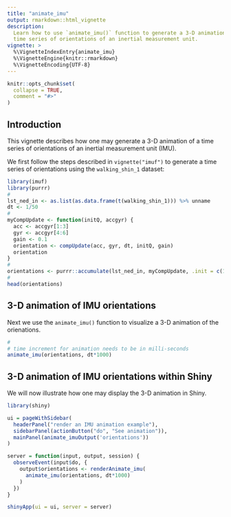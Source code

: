 ```yaml
---
title: "animate_imu"
output: rmarkdown::html_vignette
description:
  Learn how to use `animate_imu()` function to generate a 3-D animation of a 
  time series of orientations of an inertial measurement unit.
vignette: >
  %\VignetteIndexEntry{animate_imu}
  %\VignetteEngine{knitr::rmarkdown}
  %\VignetteEncoding{UTF-8}
---
```


```r
knitr::opts_chunk$set(
  collapse = TRUE,
  comment = "#>"
)
```
## Introduction

This vignette describes how one may generate a 3-D animation of a time series of orientations of an inertial measurement unit (IMU).

We first follow the steps described in `vignette("imuf")` to generate a time series of orientations using the `walking_shin_1` dataset:

```r
library(imuf)
library(purrr)
#
lst_ned_in <- as.list(as.data.frame(t(walking_shin_1))) %>% unname
dt <- 1/50
#
myCompUpdate <- function(initQ, accgyr) {
  acc <- accgyr[1:3]
  gyr <- accgyr[4:6]
  gain <- 0.1
  orientation <- compUpdate(acc, gyr, dt, initQ, gain)
  orientation
}
#
orientations <- purrr::accumulate(lst_ned_in, myCompUpdate, .init = c(1, 0, 0, 0))
#
head(orientations)
```

## 3-D animation of IMU orientations

Next we use the `animate_imu()` function to visualize a 3-D animation of the orienations.

```r
#
# time increment for animation needs to be in milli-seconds
animate_imu(orientations, dt*1000)
```


## 3-D animation of IMU orientations within Shiny

We will now illustrate how one may display the 3-D animation in Shiny.

```r
library(shiny)

ui = pageWithSidebar(
  headerPanel("render an IMU animation example"),
  sidebarPanel(actionButton("do", "See animation")),
  mainPanel(animate_imuOutput('orientations'))
)

server = function(input, output, session) {
  observeEvent(input$do, {
    output$orientations <- renderAnimate_imu(
      animate_imu(orientations, dt*1000)
    )
  })
}

shinyApp(ui = ui, server = server)
```
